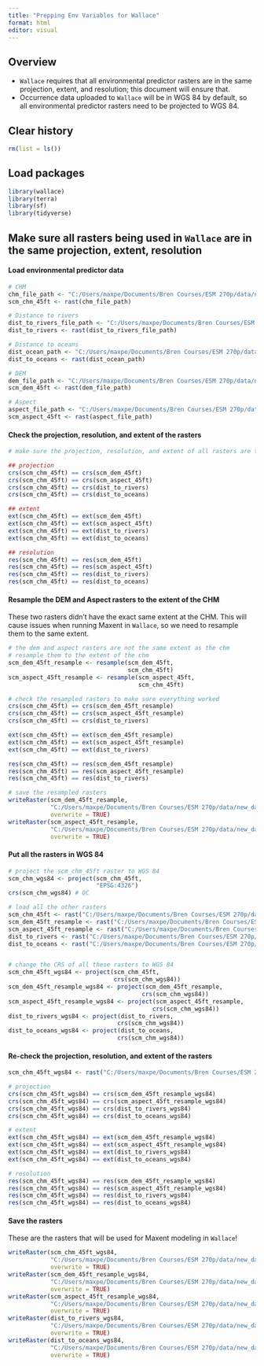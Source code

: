 ```yaml
---
title: "Prepping Env Variables for Wallace"
format: html
editor: visual
---
```


## Overview

- `Wallace` requires that all environmental predictor rasters are in the same projection, extent, and resolution; this document will ensure that.
- Occurrence data uploaded to `Wallace` will be in WGS 84 by default, so all environmental predictor rasters need to be projected to WGS 84.

## Clear history

```r
rm(list = ls())
```

## Load packages

```r
library(wallace)
library(terra)
library(sf)
library(tidyverse)
```

## Make sure all rasters being used in `Wallace` are in the same projection, extent, resolution

#### Load environmental predictor data

```r
# CHM 
chm_file_path <- "C:/Users/maxpe/Documents/Bren Courses/ESM 270p/data/new_data/wallace_env_data/scm_chm_45ft.tif"
scm_chm_45ft <- rast(chm_file_path)

# Distance to rivers
dist_to_rivers_file_path <- "C:/Users/maxpe/Documents/Bren Courses/ESM 270p/data/new_data/wallace_env_data/distance_to_rivers_res45ft.tif"
dist_to_rivers <- rast(dist_to_rivers_file_path)

# Distance to oceans
dist_ocean_path <- "C:/Users/maxpe/Documents/Bren Courses/ESM 270p/data/new_data/wallace_env_data/distance_to_oceans_res45ft.tif"
dist_to_oceans <- rast(dist_ocean_path)

# DEM 
dem_file_path <- "C:/Users/maxpe/Documents/Bren Courses/ESM 270p/data/new_data/wallace_env_data/scm_dem_45ft.tif"
scm_dem_45ft <- rast(dem_file_path)

# Aspect 
aspect_file_path <- "C:/Users/maxpe/Documents/Bren Courses/ESM 270p/data/new_data/wallace_env_data/scm_aspect_45ft.tif"
scm_aspect_45ft <- rast(aspect_file_path)
```

#### Check the projection, resolution, and extent of the rasters

```r
# make sure the projection, resolution, and extent of all rasters are the same

## projection 
crs(scm_chm_45ft) == crs(scm_dem_45ft)
crs(scm_chm_45ft) == crs(scm_aspect_45ft)
crs(scm_chm_45ft) == crs(dist_to_rivers)
crs(scm_chm_45ft) == crs(dist_to_oceans)

## extent
ext(scm_chm_45ft) == ext(scm_dem_45ft)
ext(scm_chm_45ft) == ext(scm_aspect_45ft)
ext(scm_chm_45ft) == ext(dist_to_rivers)
ext(scm_chm_45ft) == ext(dist_to_oceans)

## resolution
res(scm_chm_45ft) == res(scm_dem_45ft)
res(scm_chm_45ft) == res(scm_aspect_45ft)
res(scm_chm_45ft) == res(dist_to_rivers)
res(scm_chm_45ft) == res(dist_to_oceans)
```

#### Resample the DEM and Aspect rasters to the extent of the CHM

These two rasters didn't have the exact same extent at the CHM. This will cause issues when running Maxent in `Wallace`, so we need to resample them to the same extent. 

```r
# the dem and aspect rasters are not the same extent as the chm
# resample them to the extent of the chm
scm_dem_45ft_resample <- resample(scm_dem_45ft, 
                                  scm_chm_45ft)
scm_aspect_45ft_resample <- resample(scm_aspect_45ft, 
                                     scm_chm_45ft)

# check the resampled rasters to make sure everything worked
crs(scm_chm_45ft) == crs(scm_dem_45ft_resample)
crs(scm_chm_45ft) == crs(scm_aspect_45ft_resample)
crs(scm_chm_45ft) == crs(dist_to_rivers)

ext(scm_chm_45ft) == ext(scm_dem_45ft_resample)
ext(scm_chm_45ft) == ext(scm_aspect_45ft_resample)
ext(scm_chm_45ft) == ext(dist_to_rivers)

res(scm_chm_45ft) == res(scm_dem_45ft_resample)
res(scm_chm_45ft) == res(scm_aspect_45ft_resample)
res(scm_chm_45ft) == res(dist_to_rivers)

# save the resampled rasters
writeRaster(scm_dem_45ft_resample, 
            "C:/Users/maxpe/Documents/Bren Courses/ESM 270p/data/new_data/wallace_env_data/scm_dem_45ft_resample.tif", 
            overwrite = TRUE)
writeRaster(scm_aspect_45ft_resample,
            "C:/Users/maxpe/Documents/Bren Courses/ESM 270p/data/new_data/wallace_env_data/scm_aspect_45ft_resample.tif",
            overwrite = TRUE)
```

#### Put all the rasters in WGS 84

```r
# project the scm_chm_45ft raster to WGS 84
scm_chm_wgs84 <- project(scm_chm_45ft, 
                         "EPSG:4326")
crs(scm_chm_wgs84) # QC

# load all the other rasters
scm_chm_45ft <- rast("C:/Users/maxpe/Documents/Bren Courses/ESM 270p/data/new_data/wallace_env_data/scm_chm_45ft.tif")
scm_dem_45ft_resample <- rast("C:/Users/maxpe/Documents/Bren Courses/ESM 270p/data/new_data/wallace_env_data/scm_dem_45ft_resample.tif")
scm_aspect_45ft_resample <- rast("C:/Users/maxpe/Documents/Bren Courses/ESM 270p/data/new_data/wallace_env_data/scm_aspect_45ft_resample.tif")
dist_to_rivers <- rast("C:/Users/maxpe/Documents/Bren Courses/ESM 270p/data/new_data/wallace_env_data/distance_to_rivers_res45ft.tif")
dist_to_oceans <- rast("C:/Users/maxpe/Documents/Bren Courses/ESM 270p/data/new_data/wallace_env_data/distance_to_oceans_res45ft.tif")


# change the CRS of all these rasters to WGS 84
scm_chm_45ft_wgs84 <- project(scm_chm_45ft, 
                              crs(scm_chm_wgs84))
scm_dem_45ft_resample_wgs84 <- project(scm_dem_45ft_resample, 
                                      crs(scm_chm_wgs84))
scm_aspect_45ft_resample_wgs84 <- project(scm_aspect_45ft_resample, 
                                         crs(scm_chm_wgs84))
dist_to_rivers_wgs84 <- project(dist_to_rivers, 
                               crs(scm_chm_wgs84))
dist_to_oceans_wgs84 <- project(dist_to_oceans, 
                               crs(scm_chm_wgs84))
```

#### Re-check the projection, resolution, and extent of the rasters

```r
scm_chm_45ft_wgs84 <- rast("C:/Users/maxpe/Documents/Bren Courses/ESM 270p/data/new_data/wallace_env_data/WGS_84/scm_chm_wgs84.tif")

# projection
crs(scm_chm_45ft_wgs84) == crs(scm_dem_45ft_resample_wgs84)
crs(scm_chm_45ft_wgs84) == crs(scm_aspect_45ft_resample_wgs84)
crs(scm_chm_45ft_wgs84) == crs(dist_to_rivers_wgs84)
crs(scm_chm_45ft_wgs84) == crs(dist_to_oceans_wgs84)

# extent
ext(scm_chm_45ft_wgs84) == ext(scm_dem_45ft_resample_wgs84)
ext(scm_chm_45ft_wgs84) == ext(scm_aspect_45ft_resample_wgs84)
ext(scm_chm_45ft_wgs84) == ext(dist_to_rivers_wgs84)
ext(scm_chm_45ft_wgs84) == ext(dist_to_oceans_wgs84)

# resolution
res(scm_chm_45ft_wgs84) == res(scm_dem_45ft_resample_wgs84)
res(scm_chm_45ft_wgs84) == res(scm_aspect_45ft_resample_wgs84)
res(scm_chm_45ft_wgs84) == res(dist_to_rivers_wgs84)
res(scm_chm_45ft_wgs84) == res(dist_to_oceans_wgs84)
```

#### Save the rasters

These are the rasters that will be used for Maxent modeling in `Wallace`!

```r
writeRaster(scm_chm_45ft_wgs84, 
            "C:/Users/maxpe/Documents/Bren Courses/ESM 270p/data/new_data/wallace_env_data/WGS_84/scm_chm_wgs84.tif", 
            overwrite = TRUE)
writeRaster(scm_dem_45ft_resample_wgs84,
            "C:/Users/maxpe/Documents/Bren Courses/ESM 270p/data/new_data/wallace_env_data/WGS_84/scm_dem_wgs84.tif",
            overwrite = TRUE)
writeRaster(scm_aspect_45ft_resample_wgs84,
            "C:/Users/maxpe/Documents/Bren Courses/ESM 270p/data/new_data/wallace_env_data/WGS_84/scm_aspect_wgs84.tif",
            overwrite = TRUE)
writeRaster(dist_to_rivers_wgs84,
            "C:/Users/maxpe/Documents/Bren Courses/ESM 270p/data/new_data/wallace_env_data/WGS_84/distance_to_rivers_wgs84.tif",
            overwrite = TRUE)
writeRaster(dist_to_oceans_wgs84,
            "C:/Users/maxpe/Documents/Bren Courses/ESM 270p/data/new_data/wallace_env_data/WGS_84/distance_to_oceans_wgs84.tif",
            overwrite = TRUE)
```





